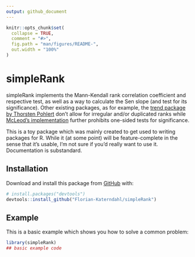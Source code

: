 ```yaml
---
output: github_document
---
```


<!-- README.md is generated from README.Rmd. Please edit that file -->

```r
knitr::opts_chunk$set(
  collapse = TRUE,
  comment = "#>",
  fig.path = "man/figures/README-",
  out.width = "100%"
)
```

# simpleRank

<!-- badges: start -->
<!-- badges: end -->

simpleRank implements the Mann-Kendall rank correlation coefficient and respective test, as well as a way to calculate the Sen slope (and test for its significance). Other existing packages, as for example, the [trend package by Thorsten Pohlert](https://CRAN.R-project.org/package=trend) don't allow for irregular and/or duplicated ranks while [McLeod's implementation](https://CRAN.R-project.org/package=Kendall) further prohibits one-sided tests for significance.

This is a toy package which was mainly created to get used to writing packages for R. While it (at some point) will be feature-complete in the sense that it's usable, I'm not sure if you'd really want to use it. Documentation is substandard.

## Installation

Download and install this package from [GitHub](https://github.com/) with:

``` r
# install.packages("devtools")
devtools::install_github("Florian-Katerndahl/simpleRank")
```
## Example

This is a basic example which shows you how to solve a common problem:

```r
library(simpleRank)
## basic example code
```

